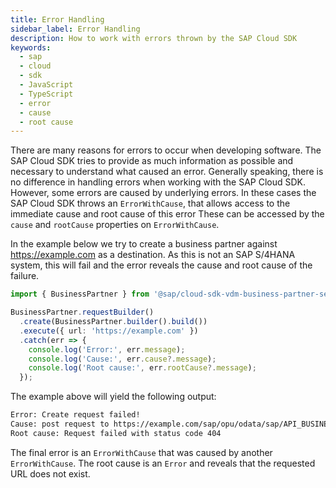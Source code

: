 ```yaml
---
title: Error Handling
sidebar_label: Error Handling
description: How to work with errors thrown by the SAP Cloud SDK
keywords:
  - sap
  - cloud
  - sdk
  - JavaScript
  - TypeScript
  - error
  - cause
  - root cause
---
```


There are many reasons for errors to occur when developing software.
The SAP Cloud SDK tries to provide as much information as possible and necessary to understand what caused an error.
Generally speaking, there is no difference in handling errors when working with the SAP Cloud SDK.
However, some errors are caused by underlying errors.
In these cases the SAP Cloud SDK throws an `ErrorWithCause`, that allows access to the immediate cause and root cause of this error
These can be accessed by the `cause` and `rootCause` properties on `ErrorWithCause`.

In the example below we try to create a business partner against https://example.com as a destination.
As this is not an SAP S/4HANA system, this will fail and the error reveals the cause and root cause of the failure.
```ts
import { BusinessPartner } from '@sap/cloud-sdk-vdm-business-partner-service';

BusinessPartner.requestBuilder()
  .create(BusinessPartner.builder().build())
  .execute({ url: 'https://example.com' })
  .catch(err => {
    console.log('Error:', err.message);
    console.log('Cause:', err.cause?.message);
    console.log('Root cause:', err.rootCause?.message);
  });
```

The example above will yield the following output:
```bash
Error: Create request failed!
Cause: post request to https://example.com/sap/opu/odata/sap/API_BUSINESS_PARTNER failed!
Root cause: Request failed with status code 404
```

The final error is an `ErrorWithCause` that was caused by another `ErrorWithCause`.
The root cause is an `Error` and reveals that the requested URL does not exist.
